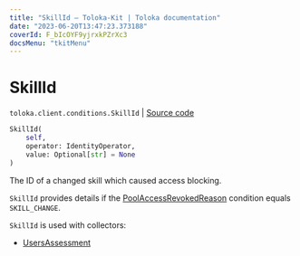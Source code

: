 ```yaml
---
title: "SkillId — Toloka-Kit | Toloka documentation"
date: "2023-06-20T13:47:23.373188"
coverId: F_bIcOYF9yjrxkPZrXc3
docsMenu: "tkitMenu"
---
```


# SkillId

`toloka.client.conditions.SkillId` | [Source code](https://github.com/Toloka/toloka-kit/blob/v1.2.0/src/client/conditions.py#L297)

```python
SkillId(
    self,
    operator: IdentityOperator,
    value: Optional[str] = None
)
```

The ID of a changed skill which caused access blocking.

`SkillId` provides details if the [PoolAccessRevokedReason](/docs/toloka-kit/reference/toloka.client.conditions.PoolAccessRevokedReason) condition equals `SKILL_CHANGE`.

`SkillId` is used with collectors:
- [UsersAssessment](/docs/toloka-kit/reference/toloka.client.collectors.UsersAssessment)